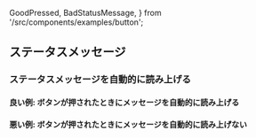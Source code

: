   GoodPressed,
  BadStatusMessage,
} from '/src/components/examples/button';


<Title>ステータスメッセージ</Title>

## ステータスメッセージ

### ステータスメッセージを自動的に読み上げる

#### 良い例: ボタンが押されたときにメッセージを自動的に読み上げる

<GoodPressed />

#### 悪い例: ボタンが押されたときにメッセージを自動的に読み上げない

<BadStatusMessage />
